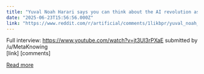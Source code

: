```yaml
---
title: "Yuval Noah Harari says you can think about the AI revolution as “a wave of billions of AI immigrants.” They don't arrive on boats. They come at the speed of light. They'll take jobs. They may seek power. And no one's talking about it."
date: "2025-06-23T15:56:56.000Z"
link: "https://www.reddit.com/r/artificial/comments/1likbpr/yuval_noah_harari_says_you_can_think_about_the_ai/"
---
```


Full interview: https://www.youtube.com/watch?v=jt3Ul3rPXaE
    submitted by    /u/MetaKnowing  
 [link]   [comments]

[Read more](https://www.reddit.com/r/artificial/comments/1likbpr/yuval_noah_harari_says_you_can_think_about_the_ai/)
